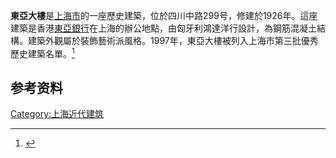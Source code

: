 {{上海市优秀历史建筑
|名称 = 东亚大楼
|图片 = [[File:Former_East_Asia_Bank_Shanghai.JPG|250px]]
|所在 = 上海市黄浦区四川中路299号
|时代 = 1926年
|编号 = A-III-18
|公布 = 1999年
}}
'''東亞大樓'''是[[上海市|上海市]]的一座歷史建築，位於四川中路299号，修建於1926年。這座建築是香港[[東亞銀行|東亞銀行]]在上海的辦公地點，由匈牙利鴻達洋行設計，為鋼筋混凝土結構。建築外觀屬於裝飾藝術派風格。1997年，東亞大樓被列入上海市第三批優秀歷史建築名單。<ref>{{Cite web |title=第三批优秀历史建筑 |url=http://fgj.sh.gov.cn/yxlsjzcs/20200331/2447d47b3e2947bfba7c64ed04a758a7.html |accessdate=2021-02-14 |author=上海市房屋管理局 |date=2019-01-14 |publisher=上海市房屋管理局}}</ref>

== 参考资料 ==
{{reflist}}
{{上海市第三批優秀歷史建築}}
[[Category:上海近代建筑|Category:上海近代建筑]]